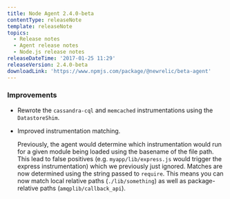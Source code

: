 ```yaml
---
title: Node Agent 2.4.0-beta
contentType: releaseNote
template: releaseNote
topics:
  - Release notes
  - Agent release notes
  - Node.js release notes
releaseDateTime: '2017-01-25 11:29'
releaseVersion: 2.4.0-beta
downloadLink: 'https://www.npmjs.com/package/@newrelic/beta-agent'
---
```


### Improvements

* Rewrote the `cassandra-cql` and `memcached` instrumentations using the `DatastoreShim`.
* Improved instrumentation matching.

  Previously, the agent would determine which instrumentation would run for a given module being loaded using the basename of the file path. This lead to false positives (e.g. `myapp/lib/express.js` would trigger the express instrumentation) which we previously just ignored. Matches are now determined using the string passed to `require`. This means you can now match local relative paths (`./lib/something`) as well as package-relative paths (`amqplib/callback_api`).
